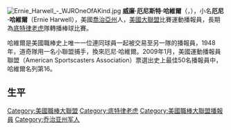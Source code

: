 [[File:Ernie_Harwell_-_WJROneOfAKind.jpg|thumb]]
'''威廉·厄尼斯特·哈維爾'''（{{lang-en|William Earnest Harwell}}，{{bd|1918年|1月25日|2010年|5月4日|catIdx=Harwell, Ernie}}），小名'''厄尼·哈維爾'''（Ernie Harwell），美國[[喬治亞州|喬治亞州]]人，[[美國大聯盟|美國大聯盟]]比賽運動播報員，長期為[[底特律老虎|底特律老虎]]隊轉播棒球比賽。

哈維爾是美國職棒史上唯一一位連同球員一起被交易至另一隊的播報員，1948年，道奇隊用一名小聯盟捕手，換來厄尼·哈維爾。2009年1月，美國運動播報員聯盟（American Sportscasters Association）票選出史上最佳50名播報員中，哈維爾名列第16。
==生平==
{{Authority control}}
{{DEFAULTSORT:Harwell,Ernie}}
[[Category:美國職棒大聯盟|Category:美國職棒大聯盟]]
[[Category:底特律老虎|Category:底特律老虎]]
[[Category:美國職棒大聯盟播報員|Category:美國職棒大聯盟播報員]]
[[Category:乔治亚州军人|Category:乔治亚州军人]]


{{US-sport-bio-stub}}